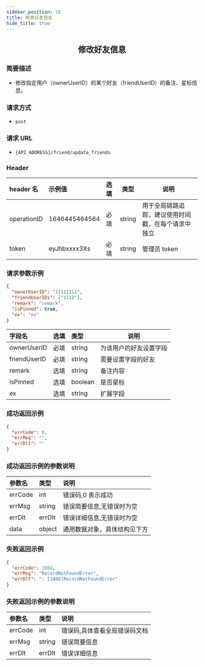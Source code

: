 ```yaml
---
sidebar_position: 10
title: 修改好友信息
hide_title: true
---
```


<center>

## 修改好友信息

</center>

### 简要描述

- 修改指定用户（ownerUserID）的某个好友（friendUserID）的备注、星标信息。

### 请求方式

- `post`

### 请求 URL

- `{API_ADDRESS}/friend/update_friends`

### Header

| header 名   | 示例值        | 选填 | 类型   | 说明                         |
| :---------- | :------------ | :--- | ------ | ---------------------------- |
| operationID | 1646445464564 | 必填 | string | 用于全局链路追踪，建议使用时间戳，在每个请求中独立 |
| token       | eyJhbxxxx3Xs  | 必填 | string | 管理员 token                 |

### 请求参数示例

```json
{
  "ownerUserID": "11111111",
  "friendUserIDs": ["1112"],
  "remark": "remark",
  "isPinned": true,
  "ex": "ex"
}
```

| 字段名       | 选填 | 类型    | 说明                   |
| :----------- | :--- | :------ | ---------------------- |
| ownerUserID  | 必填 | string  | 为该用户的好友设置字段 |
| friendUserID | 必填 | string  | 需要设置字段的好友     |
| remark       | 选填 | string  | 备注内容               |
| isPinned     | 选填 | boolean | 是否星标               |
| ex           | 选填 | string  | 扩展字段               |

### 成功返回示例

```json
{
  "errCode": 0,
  "errMsg": "",
  "errDlt": ""
}
```

### 成功返回示例的参数说明

| 参数名  | 类型   | 说明                         |
| :------ | :----- | :--------------------------- |
| errCode | int    | 错误码,0 表示成功            |
| errMsg  | string | 错误简要信息,无错误时为空    |
| errDlt  | errDlt | 错误详细信息,无错误时为空    |
| data    | object | 通用数据对象，具体结构见下方 |

### 失败返回示例

```json
{
  "errCode": 1004,
  "errMsg": "RecordNotFoundError",
  "errDlt": ": [1004]RecordNotFoundError"
}
```

### 失败返回示例的参数说明

| 参数名  | 类型   | 说明                          |
| :------ | :----- | :---------------------------- |
| errCode | int    | 错误码,具体查看全局错误码文档 |
| errMsg  | string | 错误简要信息                  |
| errDlt  | errDlt | 错误详细信息                  |
